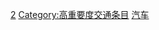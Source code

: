{{catmore1|[[Wikipedia:汽车专题|Wikipedia:汽车专题]]}}
{{Articles by Importance|topic=汽车|project=汽车|format=TOC}}
{{emptycat}}

[[Category:各重要度汽车条目|2]]
[[Category:高重要度交通条目|Category:高重要度交通条目]]
[[Category:高重要度条目|汽车]]